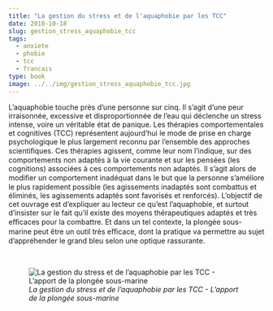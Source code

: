 ```yaml
---
title: "La gestion du stress et de l'aquaphobie par les TCC"
date: 2010-10-18
slug: gestion_stress_aquaphobie_tcc
tags:
  - anxiete
  - phobie
  - tcc
  - francais
type: book
image: ../../img/gestion_stress_aquaphobie_tcc.jpg
---
```


L’aquaphobie touche près d’une personne sur cinq.
Il s’agit d’une peur irraisonnée, excessive et disproportionnée de l’eau qui déclenche un stress intense, voire un véritable état de panique.
Les thérapies comportementales et cognitives (TCC) représentent aujourd’hui le mode de prise en charge psychologique le plus largement reconnu par l’ensemble des approches scientiﬁques.
Ces thérapies agissent, comme leur nom l’indique, sur des comportements non adaptés à la vie courante et sur les pensées (les cognitions) associées à ces comportements non adaptés.
Il s’agit alors de modiﬁer un comportement inadéquat dans le but que la personne s’améliore le plus rapidement possible (les agissements inadaptés sont combattus et éliminés, les agissements adaptés sont favorisés et renforcés).
L’objectif de cet ouvrage est d’expliquer au lecteur ce qu’est l’aquaphobie, et surtout d’insister sur le fait qu’il existe des moyens thérapeutiques adaptés et très eﬃcaces pour la combattre.
Et dans un tel contexte, la plongée sous-marine peut être un outil très eﬃcace, dont la pratique va permettre au sujet d’appréhender le grand bleu selon une optique rassurante.

<br>

![_La gestion du stress et de l'aquaphobie par les TCC - L'apport de la plongée sous-marine_](../../img/gestion_stress_aquaphobie_tcc.jpg)
